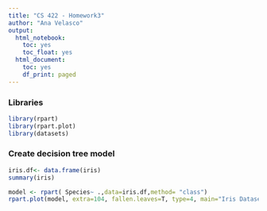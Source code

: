 ---
title: "CS 422 - Homework3"
author: "Ana Velasco"
output:
  html_notebook:
    toc: yes
    toc_float: yes
  html_document:
    toc: yes
    df_print: paged
---

### Libraries
```{r}
library(rpart)
library(rpart.plot)
library(datasets)
```

### Create decision tree model

```{r}
iris.df<- data.frame(iris)
summary(iris)

model <- rpart( Species~ .,data=iris.df,method= "class")
rpart.plot(model, extra=104, fallen.leaves=T, type=4, main="Iris Dataset Decision Tree")
```
